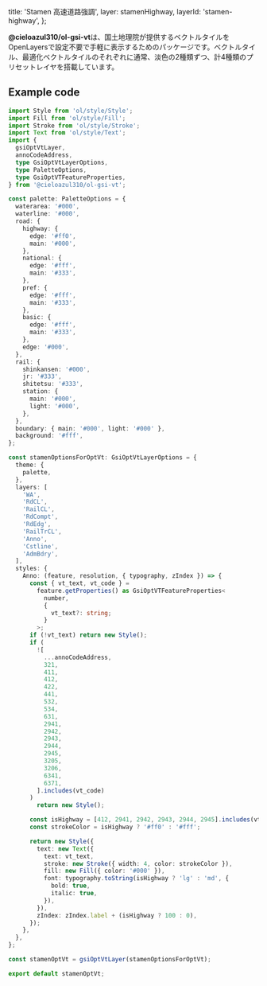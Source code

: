 
  title: 'Stamen 高速道路強調',
  layer: stamenHighway,
  layerId: 'stamen-highway',
};

**@cieloazul310/ol-gsi-vt**は、国土地理院が提供するベクトルタイルを OpenLayersで設定不要で手軽に表示するためのパッケージです。ベクトルタイル、最適化ベクトルタイルのそれぞれに通常、淡色の2種類ずつ、計4種類のプリセットレイヤを搭載しています。

## Example code

```ts
import Style from 'ol/style/Style';
import Fill from 'ol/style/Fill';
import Stroke from 'ol/style/Stroke';
import Text from 'ol/style/Text';
import {
  gsiOptVtLayer,
  annoCodeAddress,
  type GsiOptVtLayerOptions,
  type PaletteOptions,
  type GsiOptVTFeatureProperties,
} from '@cieloazul310/ol-gsi-vt';

const palette: PaletteOptions = {
  waterarea: '#000',
  waterline: '#000',
  road: {
    highway: {
      edge: '#ff0',
      main: '#000',
    },
    national: {
      edge: '#fff',
      main: '#333',
    },
    pref: {
      edge: '#fff',
      main: '#333',
    },
    basic: {
      edge: '#fff',
      main: '#333',
    },
    edge: '#000',
  },
  rail: {
    shinkansen: '#000',
    jr: '#333',
    shitetsu: '#333',
    station: {
      main: '#000',
      light: '#000',
    },
  },
  boundary: { main: '#000', light: '#000' },
  background: '#fff',
};

const stamenOptionsForOptVt: GsiOptVtLayerOptions = {
  theme: {
    palette,
  },
  layers: [
    'WA',
    'RdCL',
    'RailCL',
    'RdCompt',
    'RdEdg',
    'RailTrCL',
    'Anno',
    'Cstline',
    'AdmBdry',
  ],
  styles: {
    Anno: (feature, resolution, { typography, zIndex }) => {
      const { vt_text, vt_code } =
        feature.getProperties() as GsiOptVTFeatureProperties<
          number,
          {
            vt_text?: string;
          }
        >;
      if (!vt_text) return new Style();
      if (
        ![
          ...annoCodeAddress,
          321,
          411,
          412,
          422,
          441,
          532,
          534,
          631,
          2941,
          2942,
          2943,
          2944,
          2945,
          3205,
          3206,
          6341,
          6371,
        ].includes(vt_code)
      )
        return new Style();

      const isHighway = [412, 2941, 2942, 2943, 2944, 2945].includes(vt_code);
      const strokeColor = isHighway ? '#ff0' : '#fff';

      return new Style({
        text: new Text({
          text: vt_text,
          stroke: new Stroke({ width: 4, color: strokeColor }),
          fill: new Fill({ color: '#000' }),
          font: typography.toString(isHighway ? 'lg' : 'md', {
            bold: true,
            italic: true,
          }),
        }),
        zIndex: zIndex.label + (isHighway ? 100 : 0),
      });
    },
  },
};

const stamenOptVt = gsiOptVtLayer(stamenOptionsForOptVt);

export default stamenOptVt;
```

